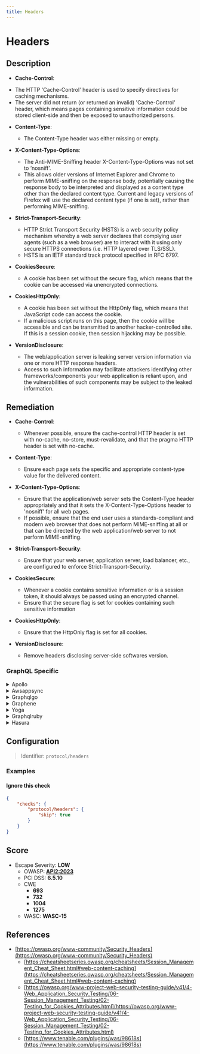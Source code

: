 ```yaml
---
title: Headers
---
```


# Headers

## Description

* **Cache-Control**:
 - The HTTP 'Cache-Control' header is used to specify directives for caching mechanisms.
 - The server did not return (or returned an invalid) 'Cache-Control' header, which means pages containing sensitive information could be stored client-side and then be exposed to unauthorized persons.

 * **Content-Type**:
   - The Content-Type header was either missing or empty.

 * **X-Content-Type-Options**:
   - The Anti-MIME-Sniffing header X-Content-Type-Options was not set to ‘nosniff’.
   - This allows older versions of Internet Explorer and Chrome to perform MIME-sniffing on the response body, potentially causing the response body to be interpreted and displayed as a content type other than the declared content type. Current and legacy versions of Firefox will use the declared content type (if one is set), rather than performing MIME-sniffing.

 * **Strict-Transport-Security**:
   - HTTP Strict Transport Security (HSTS) is a web security policy mechanism whereby a web server declares that complying user agents (such as a web browser) are to interact with it using only secure HTTPS connections (i.e. HTTP layered over TLS/SSL).
   - HSTS is an IETF standard track protocol specified in RFC 6797.

 * **CookiesSecure**:
   - A cookie has been set without the secure flag, which means that the cookie can be accessed via unencrypted connections.

 * **CookiesHttpOnly**:
   - A cookie has been set without the HttpOnly flag, which means that JavaScript code can access the cookie.
   - If a malicious script runs on this page, then the cookie will be accessible and can be transmitted to another hacker-controlled site. If this is a session cookie, then session hijacking may be possible.

 * **VersionDisclosure**:
   - The web/application server is leaking server version information via one or more HTTP response headers.
   - Access to such information may facilitate attackers identifying other frameworks/components your web application is reliant upon, and the vulnerabilities of such components may be subject to the leaked information.


## Remediation

* **Cache-Control**:
  - Whenever possible, ensure the cache-control HTTP header is set with no-cache, no-store, must-revalidate, and that the pragma HTTP header is set with no-cache.

* **Content-Type**:
  - Ensure each page sets the specific and appropriate content-type value for the delivered content.

* **X-Content-Type-Options**:
  - Ensure that the application/web server sets the Content-Type header appropriately and that it sets the X-Content-Type-Options header to 'nosniff' for all web pages.
  - If possible, ensure that the end user uses a standards-compliant and modern web browser that does not perform MIME-sniffing at all or that can be directed by the web application/web server to not perform MIME-sniffing.

* **Strict-Transport-Security**:
  - Ensure that your web server, application server, load balancer, etc., are configured to enforce Strict-Transport-Security.

* **CookiesSecure**:
  - Whenever a cookie contains sensitive information or is a session token, it should always be passed using an encrypted channel.
  - Ensure that the secure flag is set for cookies containing such sensitive information

* **CookiesHttpOnly**:
  - Ensure that the HttpOnly flag is set for all cookies.

* **VersionDisclosure**:
  - Remove headers disclosing server-side softwares version.



### GraphQL Specific

<details>
    <summary>Apollo</summary>

When using Apollo with Express.js, [helmet](https://www.npmjs.com/package/helmet) can take care of the security headers.```javascriptconst helmet = require("helmet");...app.use(helmet);```

</details>

<details>
    <summary>Awsappsync</summary>

* Add security headers with the API GatewayPut your AppSync API behind an API Gateway and configure it to act as a proxy to your AppSync endpoint (e.g., using the HTTP Proxy feature).[API Gateway Documentation](https://docs.aws.amazon.com/apigateway/latest/developerguide/welcome.html) Then you can manually add headers to each resource. (There is only one resource if your API Gateway is only used to proxy a single AppSync endpoint)Here is an example of security headers you can add :```Cache-Control: no-store Content-Security-Policy: default-src 'self'Strict-Transport-Security: max-age=63072000 X-Content-Type-Options: nosniffX-Frame-Options: SAMEORIGINX-XSS-Protection: 1; mode=block```* Add security headers using only AWS AppSync AWS AppSync currently does not allow to append custom headers to every response. However, custom response headers can be configured individually for every resolver by using response mapping templates.To do this, go to:   - AppSync > {Your App} > SchemaFor every attached resolver :   - Go to the resolver configuration   - In the "Configure the response mapping template" section, add this :```php$util.http.addResponseHeader("Cache-Control", "no-store")$util.http.addResponseHeader("Content-Security-Policy" , "default-src 'self'")$util.http.addResponseHeader("Strict-Transport-Security", "max-age=63072000")$util.http.addResponseHeader("X-Content-Type-Options", "nosniff")$util.http.addResponseHeader("X-Frame-Options", "SAMEORIGIN")$util.http.addResponseHeader("X-XSS-Protection", "1; mode=block") ```You can safely ignore this warning if you did this for every single resolver.However, it may still appear here as GraphQL requests like `query { __typename }` are not associated with a resolver; therefore, you cannot add custom response headers. (Which doesn't matter as such requests cannot leak data as no actual field is queried)[AWS AppSync adds support for custom response headers](https://aws.amazon.com/about-aws/whats-new/2022/02/aws-appsync-support-custom-response-headers/) [HTTP helpers in $util.http](https://docs.aws.amazon.com/appsync/latest/devguide/http-helpers-in-utils-http.html) [Resolver Mapping Template Programming Guide](https://docs.aws.amazon.com/appsync/latest/devguide/resolver-mapping-template-reference-programming-guide.html)

</details>

<details>
    <summary>Graphqlgo</summary>

You can use a HTTP middleware to add security headers.For instance, with [srikrsna/security-headers](https://github.com/srikrsna/security-headers): ```goimport (  secure "github.com/srikrsna/security-headers") h := handler.New(&handler.Config{  Schema:   &schema,  ...})s := &secure.Secure{  STSIncludeSubdomains: true,  STSPreload:           true,  STSMaxAgeSeconds:     90,  FrameOption: secure.FrameAllowFrom,  FrameOrigin: "https://example.com/",  ContentTypeNoSniff: true,  XSSFilterBlock: true,  HPKPPins: []string{  "HBkhsug765gdKHhvdj6jdb7jJh/j+soZS7sWs=",  "hjshHSHU68hbdkHhvdkgksgsg+jd/jHJ68HBH=",  },  HPKPMaxAge:            5184000,  HPKPReportURI:         "https://www.example.org/hpkp-report",  HPKPIncludeSubdomains: true,  ExpectCTMaxAge:    5184000,  ExpectCTEnforce:   true,  ExpectCTReportUri: "https://www.example.org/ct-report",  ReferrerPolicy: secure.ReferrerStrictOriginWhenCrossOrigin,}http.Handle("/graphql", s.Middleware()(h))http.ListenAndServe(":8082", nil)```

</details>

<details>
    <summary>Graphene</summary>

To add Security Headers to **Django**, follow this guide : [How to Score A+ for Security Headers on Your Django Website](https://adamj.eu/tech/2019/04/10/how-to-score-a+-for-security-headers-on-your-django-website/) For **Flask**, use Google's [flask-talisman](https://github.com/GoogleCloudPlatform/flask-talisman)

</details>

<details>
    <summary>Yoga</summary>

For GraphQL Yoga, you can use middleware to set security headers. Here's an example using Express.js middleware:

</details>

<details>
    <summary>Graphqlruby</summary>

In Ruby on Rails with GraphQL-Ruby, you can use the `rack` middleware to set security headers. Add the following to your `config/application.rb`:

</details>

<details>
    <summary>Hasura</summary>

For Hasura GraphQL engine, you can set security headers directly in the Hasura console under the 'Settings' tab or by using environment variables. Here's an example of setting headers using environment variables:

</details>


## Configuration

> Identifier: `protocol/headers`



### Examples



#### Ignore this check

```json
{
    "checks": {
        "protocol/headers": {
            "skip": true
        }
    }
}
```




## Score

- Escape Severity: **<span className="low-severity">LOW</span>**
  - OWASP: **[API2:2023](https://github.com/OWASP/API-Security/blob/master/editions/2023/en/0xa2-broken-authentication.md)**
  - PCI DSS: **6.5.10**
  - CWE
    - **693**
    - **732**
    - **1004**
    - **1275**
  - WASC: **WASC-15**
  
  






## References

- [https://owasp.org/www-community/Security_Headers](https://owasp.org/www-community/Security_Headers)
  - [https://cheatsheetseries.owasp.org/cheatsheets/Session_Management_Cheat_Sheet.html#web-content-caching](https://cheatsheetseries.owasp.org/cheatsheets/Session_Management_Cheat_Sheet.html#web-content-caching)
  - [https://owasp.org/www-project-web-security-testing-guide/v41/4-Web_Application_Security_Testing/06-Session_Management_Testing/02-Testing_for_Cookies_Attributes.html](https://owasp.org/www-project-web-security-testing-guide/v41/4-Web_Application_Security_Testing/06-Session_Management_Testing/02-Testing_for_Cookies_Attributes.html)
  - [https://www.tenable.com/plugins/was/98618s](https://www.tenable.com/plugins/was/98618s)
  